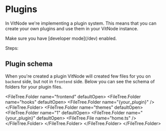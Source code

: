 
# Plugins

In VitNode we're implementing a plugin system. This means that you can create your own plugins and use them in your VitNode instance.

<Callout type="warning" emoji="⚠️">
  Make sure you have [developer mode](/dev) enabled.
</Callout>

Steps:

## Plugin schema

When you're created a plugin VitNode will created few files for you on `backend` side, but not in `frontend` side. Below you can see the schema of folders for your plugin files.

<FileTree>
  <FileTree.Folder name="backend" defaultOpen>
    <FileTree.Folder name="admin" defaultOpen>
      <FileTree.Folder name="{your_plugin}" defaultOpen>
        <FileTree.Folder name="database" defaultOpen>
          <FileTree.File name="functions.ts" />
          <FileTree.File name="index.ts" />
        </FileTree.Folder>
        <FileTree.File name="{your_plugin}.module.ts" />
      </FileTree.Folder>
    </FileTree.Folder>
    <FileTree.Folder name="{your_plugin}" defaultOpen>
      <FileTree.File name="{your_plugin}.module.ts" />
    </FileTree.Folder>
  </FileTree.Folder>

  <FileTree.Folder name="frontend" defaultOpen>
    <FileTree.Folder name="hooks" defaultOpen>
      <FileTree.Folder name="{your_plugin}" />
    </FileTree.Folder>
    <FileTree.Folder name="themes" defaultOpen>
      <FileTree.Folder name="1" defaultOpen>
        <FileTree.Folder name="{your_plugin}" defaultOpen>
          <FileTree.File name="home.ts" />
        </FileTree.Folder>
      </FileTree.Folder>
    </FileTree.Folder>
  </FileTree.Folder>
</FileTree>
